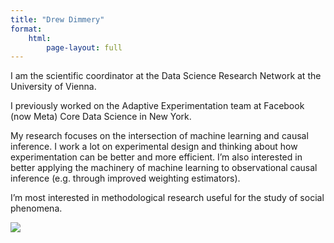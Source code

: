 ```yaml
---
title: "Drew Dimmery"
format:
    html:
        page-layout: full
---
```


::: {.column-page-inset-left}
I am the scientific coordinator at the Data Science Research Network at the University of Vienna.

I previously worked on the Adaptive Experimentation team at Facebook (now Meta) Core Data Science in New York.

My research focuses on the intersection of machine learning and causal inference. I work a lot on experimental design and thinking about how experimentation can be better and more efficient. I’m also interested in better applying the machinery of machine learning to observational causal inference (e.g. through improved weighting estimators).

I’m most interested in methodological research useful for the study of social phenomena.
:::

::: {.column-margin}
![](headshot.jpeg){.rounded}
:::



::: {.column-body .text-center}
```{=html}
<a class="btn btn-outline-dark", href="http://twitter.com/DrewDim">
    <i class="bi bi-twitter" role='img' aria-label='Twitter'></i>
</a>

<a class="btn btn-outline-dark", href="http://github.com/ddimmery">
    <i class="bi bi-github" role='img' aria-label='Github'></i>
</a>

<a class="btn btn-outline-dark", href="https://www.linkedin.com/in/drew-dimmery/">
    <i class="bi bi-linkedin" role='img' aria-label='LinkedIn'></i>
</a>

<a class="btn btn-outline-dark", href="https://scholar.google.com/citations?user=qMfnm48AAAAJ">
    <i class="ai ai-google-scholar" role='img' aria-label='Google Scholar'></i>
</a>

<a class="btn btn-outline-dark", href="https://arxiv.org/a/dimmery_d_1.html">
    <i class="ai ai-arxiv" role='img' aria-label='arXiv'></i>
</a>

<a class="btn btn-outline-dark", href="mailto:pddimmery@gmail.com">
    <i class="ai bi-envelope" role='img' aria-label='email'></i>
</a>
```
:::


